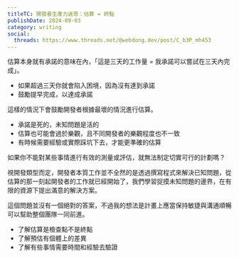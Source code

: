 ```yaml
---
titleTC: 開發者生產力迷思：估算 = 終點
publishDate: 2024-09-03
category: writing
social:
  threads: https://www.threads.net/@webdong.dev/post/C_b3P_mh453
---
```


估算本身就有承諾的意味在內，「這是三天的工作量 = 我承諾可以嘗試在三天內完成」。

- 如果超過三天你就會陷入困境，因為沒有達到承諾
- 鼓勵提早完成，以達成承諾

這樣的情況下會鼓勵開發者根據最壞的情況進行估算。

- 承諾是死的，未知問題是活的
- 估算也可能會過於樂觀，且不同開發者的樂觀程度也不一致
- 有時候需要經驗或實際踩坑下去，才能更準確的估算

如果你不能對某些事情進行有效的測量或評估，就無法制定切實可行的計劃嗎？

視開發類型而定，開發者本質工作並不全然的是透過撰寫程式來解決已知問題，從估算的那一刻起開發者的工作就已經開始了，我們學習捉摸未知問題的邊界，在有限的資源下提出滿意的解決方案。

這個問題並沒有一個絕對的答案，不過我的想法是計畫上應當保持敏捷與溝通順暢可以幫助整個團隊一同前進。

- 了解估算是檢查點不是終點
- 了解預估有個體上的差異
- 了解有些事情需要時間和經驗去驗證
